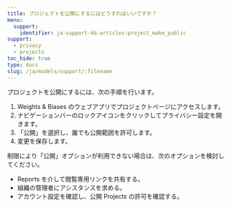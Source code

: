 ```yaml
---
title: プロジェクトを公開にするにはどうすればいいですか？
menu:
  support:
    identifier: ja-support-kb-articles-project_make_public
support:
  - privacy
  - projects
toc_hide: true
type: docs
slug: /ja/models/support/:filename
---
```

プロジェクトを公開にするには、次の手順を行います。

1. Weights & Biases のウェブアプリでプロジェクトページにアクセスします。
2. ナビゲーションバーのロックアイコンをクリックしてプライバシー設定を開きます。
3. 「公開」を選択し、誰でも公開範囲を許可します。
4. 変更を保存します。

制限により「公開」オプションが利用できない場合は、次のオプションを検討してください。

- Reports を介して閲覧専用リンクを共有する。
- 組織の管理者にアシスタンスを求める。
- アカウント設定を確認し、公開 Projects の許可を確認する。